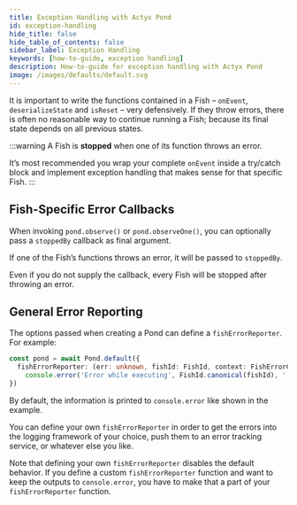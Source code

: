```yaml
---
title: Exception Handling with Actyx Pond
id: exception-handling
hide_title: false
hide_table_of_contents: false
sidebar_label: Exception Handling
keywords: [how-to-guide, exception handling]
description: How-to-guide for exception handling with Actyx Pond
image: /images/defaults/default.svg
---
```


It is important to write the functions contained in a Fish – `onEvent`, `deserializeState` and `isReset` – very defensively.
If they throw errors, there is often no reasonable way to continue running a Fish; because its final state depends on all previous states.

:::warning
A Fish is **stopped** when one of its function throws an error.

It’s most recommended you wrap your complete `onEvent` inside a try/catch block and implement exception handling that makes sense for that specific Fish.
:::

## Fish-Specific Error Callbacks

When invoking `pond.observe()` or `pond.observeOne()`, you can optionally pass a `stoppedBy` callback as final argument.

If one of the Fish’s functions throws an error, it will be passed to `stoppedBy`.

Even if you do not supply the callback, every Fish will be stopped after throwing an error.

## General Error Reporting

The options passed when creating a Pond can define a `fishErrorReporter`. For example:

```ts
const pond = await Pond.default({
  fishErrorReporter: (err: unknown, fishId: FishId, context: FishErrorContext) =>
    console.error('Error while executing', FishId.canonical(fishId), ':', err, context),
})
```

By default, the information is printed to `console.error` like shown in the example.

You can define your own `fishErrorReporter` in order to get the errors into the logging framework of your choice,
push them to an error tracking service, or whatever else you like.

Note that defining your own `fishErrorReporter` disables the default behavior.
If you define a custom `fishErrorReporter` function and want to keep the outputs to `console.error`,
you have to make that a part of your `fishErrorReporter` function.


<NPS />
